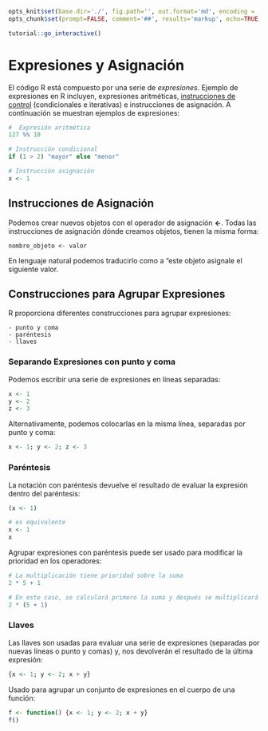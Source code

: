 ```r
opts_knit$set(base.dir='./', fig.path='', out.format='md', encoding = 'UTF-8')
opts_chunk$set(prompt=FALSE, comment='##', results='markup', echo=TRUE, eval=TRUE, collapse=TRUE)
```

```r
tutorial::go_interactive()
```

# Expresiones y Asignación


El código R está compuesto por una serie de _expresiones_. Ejemplo de expresiones en R incluyen, expresiones aritméticas, [instrucciones de control](../../estructuras_control/estructuras_control.md) (condicionales e iterativas) e instrucciones de asignación. A continuación se muestran ejemplos de expresiones: 



```r
#  Expresión aritmética
127 %% 10
```


```r
# Instrucción condicional
if (1 > 2) "mayor" else "menor"
```


```r
# Instrucción asignación
x <- 1
```

## Instrucciones de Asignación {#asignacion}

Podemos crear nuevos objetos con el operador de asignación __<-__. Todas las instrucciones de asignación dónde creamos objetos, tienen la misma forma:

    nombre_objeto <- valor
 

En lenguaje natural podemos traducirlo como a "este objeto asignale el siguiente valor.

## Construcciones para Agrupar Expresiones {#construcciones}

R proporciona diferentes construcciones para agrupar expresiones:

    - punto y coma
    - paréntesis
    - llaves

### Separando Expresiones con punto y coma

Podemos escribir una serie de expresiones en líneas separadas:


```r
x <- 1
y <- 2
z <- 3
```

Alternativamente, podemos colocarlas en la misma línea, separadas por punto y coma:


```r
x <- 1; y <- 2; z <- 3
```

### Paréntesis

La notación con paréntesis devuelve el resultado de evaluar la expresión dentro del paréntesis:


```r
(x <- 1)
```


```r
# es equivalente
x <- 1
x 
```

Agrupar expresiones con paréntesis puede ser usado para modificar la prioridad  en los operadores:


```r
# La multiplicación tiene prioridad sobre la suma
2 * 5 + 1
```


```r
# En este caso, se calculará primero la suma y después se multiplicará
2 * (5 + 1)
```


### Llaves

Las llaves son usadas para evaluar una serie de expresiones (separadas por nuevas líneas o punto y comas) y, nos devolverán el resultado de la última expresión:




```r
{x <- 1; y <- 2; x + y}
```

Usado para agrupar un conjunto de expresiones en el cuerpo de una función:


```r
f <- function() {x <- 1; y <- 2; x + y}
f()
```

